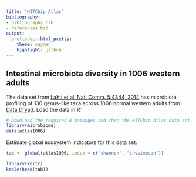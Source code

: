 ```yaml
---
title: "HITChip Atlas"
bibliography: 
- bibliography.bib
- references.bib
output: 
  prettydoc::html_pretty:
    theme: cayman
    highlight: github
---
```

<!--
  %\VignetteEngine{knitr::rmarkdown}
  %\VignetteIndexEntry{microbiome tutorial - atlas}
  %\usepackage[utf8]{inputenc}
-->


## Intestinal microbiota diversity in 1006 western adults

The data set from [Lahti et al. Nat. Comm. 5:4344,
2014](http://www.nature.com/ncomms/2014/140708/ncomms5344/full/ncomms5344.html) has microbiota profiling of 130 genus-like taxa across 1006 normal western adults from [Data Dryad](http://doi.org/10.5061/dryad.pk75d). Load the data in R:

```r
# Download the required R packages and then the HITChip Atlas data set
library(microbiome)
data(atlas1006)
```

Estimate global ecosystem indicators for this data set: 

```r
tab <- global(atlas1006, index = c("shannon", "invsimpson"))

library(knitr)
kable(head(tab))
```



